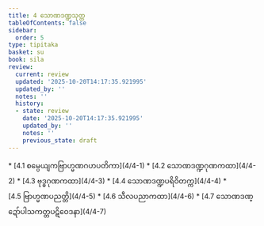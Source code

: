```yaml
---
title: 4 သောဏဒဏ္ဍသုတ္တ
tableOfContents: false
sidebar:
  order: 5
type: tipitaka
basket: su
book: sila
review:
  current: review
  updated: '2025-10-20T14:17:35.921995'
  updated_by: ''
  notes: ''
  history:
  - state: review
    date: '2025-10-20T14:17:35.921995'
    updated_by: ''
    notes: ''
    previous_state: draft
---
```



<DynamicBreadcrumb />


<ReviewStatus review={frontmatter.review} showDetails={true} />

<HypothesisAnnotation frontmatter={frontmatter} />



<TableOfContents book="sila" section="4">
* [4.1 စမ္ပေယျကဗြာဟ္မဏဂဟပတိကာ](4/4-1)
* [4.2 သောဏဒဏ္ဍဂုဏကထာ](4/4-2)
* [4.3 ဗုဒ္ဓဂုဏကထာ](4/4-3)
* [4.4 သောဏဒဏ္ဍပရိဝိတက္က](4/4-4)
* [4.5 ဗြာဟ္မဏပညတ္တိ](4/4-5)
* [4.6 သီလပညာကထာ](4/4-6)
* [4.7 သောဏဒဏ္ဍော်ပါသကတ္တပဋိဝေဒနာ](4/4-7)
</TableOfContents>